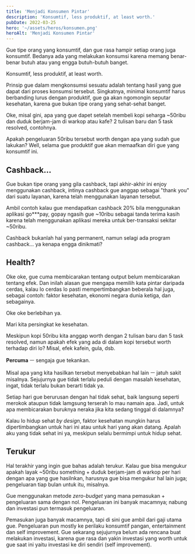 ```yaml
---
title: 'Menjadi Konsumen Pintar'
description: 'Konsumtif, less produktif, at least worth.'
pubDate: 2022-03-25
hero: '~/assets/heros/konsumen.png'
heroAlt: 'Menjadi Konsumen Pintar'
---
```


Gue tipe orang yang konsumtif, dan gue rasa hampir setiap orang juga konsumtif. Bedanya ada yang melakukan konsumsi karena memang benar-benar butuh atau yang engga butuh-butuh banget.

Konsumtif, less produktif, at least worth.

Prinsip gue dalam mengkonsumsi sesuatu adalah tentang hasil yang gue dapat dari proses
konsumsi tersebut. Singkatnya, minimal konsumtif harus berbanding lurus dengan produktif,
gue ga akan ngomongin seputar kesehatan, karena gue bukan tipe orang yang sehat-sehat
banget.

Oke, misal gini, apa yang gue dapet setelah membeli kopi seharga ~50ribu dan duduk
berjam-jam di warkop atau kafe? 2 tulisan baru dan 5 task resolved, contohnya.

Apakah pengeluaran 50ribu tersebut worth dengan apa yang sudah gue lakukan? Well,
selama gue produktif gue akan memaafkan diri gue yang konsumtif ini.

## Cashback...

Gue bukan tipe orang yang gila cashback, tapi akhir-akhir ini enjoy menggunakan cashback,
intinya cashback gue anggap sebagai "thank you" dari suatu layanan, karena telah
menggunakan layanan tersebut.

Ambil contoh kalau gue mendapatkan cashback 20% bila menggunakan aplikasi go\*\*\*pay,
gopay ngasih gue ~10ribu sebagai tanda terima kasih karena telah menggunakan aplikasi
mereka untuk ber-transaksi sekitar ~50ribu.

Cashback bukanlah hal yang permanent, namun selagi ada program cashback... ya kenapa
engga dinikmati?

## Health?

Oke oke, gue cuma membicarakan tentang output belum membicarakan tentang efek.
Dan inilah alasan gue mengapa memilih kata pintar daripada cerdas, kalau lo cerdas lo pasti mempertimbangkan beberala hal juga, sebagai contoh: faktor kesehatan, ekonomi negara dunia ketiga, dan sebagainya.

Oke oke berlebihan ya.

Mari kita persingkat ke kesehatan.

Meskipun kopi 50ribu kita anggap worth dengan 2 tulisan baru dan 5 task resolved, namun apakah efek yang ada di dalam kopi tersebut worth terhadap diri lo? Misal, efek kafein, gula, dsb.

**Percuma** ㅡ sengaja gue tekankan.

Misal apa yang kita hasilkan tersebut menyebabkan hal lain ㅡ jatuh sakit misalnya.
Sejujurnya gue tidak terlalu peduli dengan masalah kesehatan, ingat, tidak terlalu bukan berarti tidak ya.

Setiap hari gue berurusan dengan hal tidak sehat, baik langsung seperti merokok ataupun tidak lamgsung terserah lo mau namain apa.
Jadi, untuk apa membicarakan buruknya neraka jika kita sedang tinggal di dalamnya?

Kalau lo hidup sehat _by design_, faktor kesehatan mungkin harus dipertimbangkan untuk hari ini atau untuk hari yang akan datang.
Apalah aku yang tidak sehat ini ya, meskipun selalu bermimpi untuk hidup sehat.

## Terukur

Hal terakhir yang ingin gue bahas adalah terukur.
Kalau gue bisa mengukur apakah layak ~50ribu something + duduk berjam-jam di warkop per hari dengan apa yang gue hasilnkan, harusnya gue bisa mengukur hal lain juga; pengeluaran tiap bulan untuk itu, misalnya.

Gue menggunakan metode _zero-budget_ yang mana pemasukan + pengeluaran sama dengan nol.
Pengeluaran ini banyak macamnya; nabung dan investasi pun termasuk pengeluaran.

Pemasukan juga banyak macamnya, tapi di sini gue ambil dari gaji utama gue.
Pengeluaran pun mostly ke perilaku konsumtif pangan, entertainment dan self improvement.
Gue sekarang sejujurnya belum ada rencana buat melakukan investasi, karena gue rasa dan yakin investasi yang worth untuk gue saat ini yaitu investasi ke diri sendiri (self improvement).
